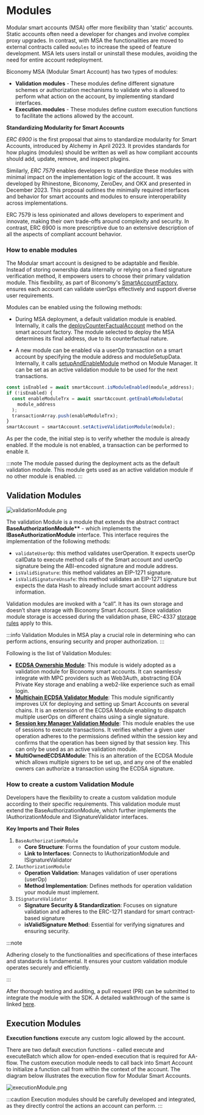 # Modules

Modular smart accounts (MSA) offer more flexibility than 'static' accounts. Static accounts often need a developer for changes and involve complex proxy upgrades. In contrast, with MSA the functionalities are moved to external contracts called `modules` to increase the speed of feature development. MSA lets users install or uninstall these modules, avoiding the need for entire account redeployment.

Biconomy MSA (Modular Smart Account) has two types of modules:

- **Validation modules** - These modules define different signature schemes or authorization mechanisms to validate who is allowed to perform what action on the account, by implementing standard interfaces.
- **Execution modules** - These modules define custom execution functions to facilitate the actions allowed by the account.

**Standardizing Modularity for Smart Accounts**

_ERC 6900_ is the first proposal that aims to standardize modularity for Smart Accounts, introduced by Alchemy in April 2023. It provides standards for how plugins (modules) should be written as well as how compliant accounts should add, update, remove, and inspect plugins.

Similarly, _ERC 7579_ enables developers to standardize these modules with minimal impact on the implementation logic of the account. It was developed by Rhinestone, Biconomy, ZeroDev, and OKX and presented in December 2023. This proposal outlines the minimally required interfaces and behavior for smart accounts and modules to ensure interoperability across implementations.

ERC 7579 is less opinionated and allows developers to experiment and innovate, making their own trade-offs around complexity and security. In contrast, ERC 6900 is more prescriptive due to an extensive description of all the aspects of compliant account behavior.

### How to enable modules

The Modular smart account is designed to be adaptable and flexible. Instead of storing ownership data internally or relying on a fixed signature verification method, it empowers users to choose their primary validation module. This flexibility, as part of Biconomy's [SmartAccountFactory](https://github.com/bcnmy/scw-contracts/blob/main/contracts/smart-account/factory/SmartAccountFactory.sol#L73), ensures each account can validate userOps effectively and support diverse user requirements.

Modules can be enabled using the following methods:

- During MSA deployment, a default validation module is enabled. Internally, it calls the [deployCounterFactualAccount](https://github.com/bcnmy/scw-contracts/blob/develop/contracts/smart-account/factory/SmartAccountFactory.sol#L57) method on the smart account factory. The module selected to deploy the MSA determines its final address, due to its counterfactual nature.

- A new module can be enabled via a userOp transaction on a smart account by specifying the module address and moduleSetupData. Internally, it calls [setupAndEnableModule](https://github.com/bcnmy/scw-contracts/blob/develop/contracts/smart-account/base/ModuleManager.sol#L196) method on Module Manager. It can be set as an active validation module to be used for the next transactions.

```jsx
const isEnabled = await smartAccount.isModuleEnabled(module_address);
if (!isEnabled) {
  const enableModuleTrx = await smartAccount.getEnableModuleData(
    module_address
  );
  transactionArray.push(enableModuleTrx);
}
smartAccount = smartAccount.setActiveValidationModule(module);
```

As per the code, the initial step is to verify whether the module is already enabled. If the module is not enabled, a transaction can be performed to enable it.

:::note
The module passed during the deployment acts as the default validation module. This module gets used as an active validation module if no other module is enabled.
:::

## Validation Modules

![validationModule.png](/modules/validationModule.png)

The validation Module is a module that extends the abstract contract **BaseAuthorizationModule\*\*** - which implements the **IBaseAuthorizationModule** interface. This interface requires the implementation of the following methods:

- `validateUserOp`: this method validates userOperation. It expects userOp callData to execute method calls of the Smart account and userOp signature being the ABI-encoded signature and module address.
- `isValidSignature`: this method validates an EIP-1271 signature.
- `isValidSignatureUnsafe`: this method validates an EIP-1271 signature but expects the data Hash to already include smart account address information.

Validation modules are invoked with a “call”. It has its own storage and doesn’t share storage with Biconomy Smart Account. Since validation module storage is accessed during the validation phase, ERC-4337 [storage rules](https://github.com/eth-infinitism/account-abstraction/blob/abff2aca61a8f0934e533d0d352978055fddbd96/eip/EIPS/eip-4337.md#storage-associated-with-an-address) apply to this.

:::info
Validation Modules in MSA play a crucial role in determining who can perform actions, ensuring security and proper authorization.
:::

Following is the list of Validation Modules:

- [**ECDSA Ownership Module**](/modules/ecdsa.mdx): This module is widely adopted as a validation module for Biconomy smart accounts. It can seamlessly integrate with MPC providers such as Web3Auth, abstracting EOA Private Key storage and enabling a web2-like experience such as email login.
- [**Multichain ECDSA Validator Module**](/modules/multichain.mdx): This module significantly improves UX for deploying and setting up Smart Accounts on several chains. It is an extension of the ECDSA Module enabling to dispatch multiple userOps on different chains using a single signature.
- [**Session key Manager Validation Module**](/modules/sessions/sessionvalidationmodule): This module enables the use of sessions to execute transactions. It verifies whether a given user operation adheres to the permissions defined within the session key and confirms that the operation has been signed by that session key. This can only be used as an active validation module.
- **MultiOwnedECDSAModule**: This is an alteration of the ECDSA Module which allows multiple signers to be set up, and any one of the enabled owners can authorize a transaction using the ECDSA signature.

### How to create a custom Validation Module

Developers have the flexibility to create a custom validation module according to their specific requirements. This validation module must extend the BaseAuthorizationModule, which further implements the IAuthorizationModule and ISignatureValidator interfaces.

**Key Imports and Their Roles**

1. `BaseAuthorizationModule`
   - **Core Structure**: Forms the foundation of your custom module.
   - **Link to Interfaces**: Connects to IAuthorizationModule and ISignatureValidator
2. `IAuthorizationModule`
   - **Operation Validation**: Manages validation of user operations (userOp)
   - **Method Implementation**: Defines methods for operation validation your module must implement.
3. `ISignatureValidator`
   - **Signature Security & Standardization**: Focuses on signature validation and adheres to the ERC-1271 standard for smart contract-based signature
   - **isValidSignature Method**: Essential for verifying signatures and ensuring security.

:::note

Adhering closely to the functionalities and specifications of these interfaces and standards is fundamental. It ensures your custom validation module operates securely and efficiently.

:::

After thorough testing and auditing, a pull request (PR) can be submitted to integrate the module with the SDK. A detailed walkthrough of the same is linked [here](/tutorials/customValidationModule).

## Execution Modules

**Execution functions** execute any custom logic allowed by the account.

There are two default execution functions - called execute and executeBatch which allow for open-ended execution that is required for AA-flow. The custom execution module needs to call back into Smart Account to initialize a function call from within the context of the account.
The diagram below illustrates the execution flow for Modular Smart Accounts.

![executionModule.png](/modules/executionModule.png)

:::caution
Execution modules should be carefully developed and integrated, as they directly control the actions an account can perform.
:::
